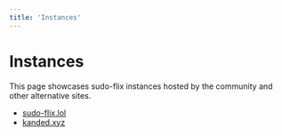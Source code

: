 ```yaml
---
title: 'Instances'
---
```


# Instances

This page showcases sudo-flix instances hosted by the community and other alternative sites. 

- [sudo-flix.lol](https://sudo-flix.lol)
- [kanded.xyz](https://flix.kanded.xyz)
